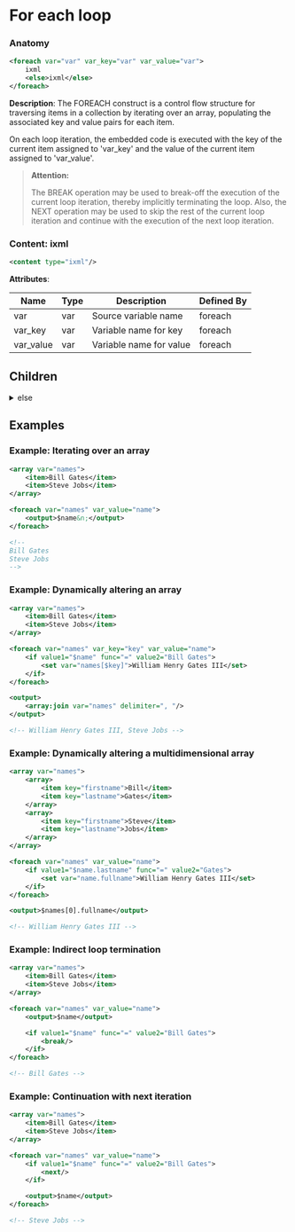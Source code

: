 # For each loop

### Anatomy

```xml
<foreach var="var" var_key="var" var_value="var">
    ixml
    <else>ixml</else>
</foreach>
```

 **Description**:
 The FOREACH construct is a control flow structure for traversing items in a collection by iterating over an array, populating the associated key and value pairs for each item.

On each loop iteration, the embedded code is executed with the key of the current item assigned to 'var_key' and the value of the current item assigned to 'var_value'.


> **Attention:**
>
> The BREAK operation may be used to break-off the execution of the current loop iteration, thereby implicitly terminating the loop. Also, the NEXT operation may be used to skip the rest of the current loop iteration and continue with the execution of the next loop iteration.

### Content: ixml

```xml
<content type="ixml"/>
```

**Attributes**:

| Name | Type | Description | Defined By |
| ---- | ---- | ----------- | ---------- |
| var | var | Source variable name | foreach |
| var_key | var | Variable name for key | foreach |
| var_value | var | Variable name for value | foreach |


## Children

<details>
<summary>else</summary>

### Anatomy of Elsewise execution
```xml
<else>ixml</else>
```

**Content: Code (ixml)**

```xml
<content type="ixml"/>
```

</details>

## Examples

### Example: Iterating over an array

```xml
<array var="names">
	<item>Bill Gates</item>
	<item>Steve Jobs</item>
</array>

<foreach var="names" var_value="name">
	<output>$name&n;</output>
</foreach>

<!--
Bill Gates
Steve Jobs
-->
```

### Example: Dynamically altering an array

```xml
<array var="names">
	<item>Bill Gates</item>
	<item>Steve Jobs</item>
</array>

<foreach var="names" var_key="key" var_value="name">
	<if value1="$name" func="=" value2="Bill Gates">
		<set var="names[$key]">William Henry Gates III</set>
	</if>
</foreach>

<output>
	<array:join var="names" delimiter=", "/>
</output>

<!-- William Henry Gates III, Steve Jobs -->
```

### Example: Dynamically altering a multidimensional array

```xml
<array var="names">
	<array>
		<item key="firstname">Bill</item>
		<item key="lastname">Gates</item>
	</array>
	<array>
		<item key="firstname">Steve</item>
		<item key="lastname">Jobs</item>
	</array>
</array>

<foreach var="names" var_value="name">
	<if value1="$name.lastname" func="=" value2="Gates">
		<set var="name.fullname">William Henry Gates III</set>
	</if>
</foreach>

<output>$names[0].fullname</output>

<!-- William Henry Gates III -->
```

### Example: Indirect loop termination

```xml
<array var="names">
	<item>Bill Gates</item>
	<item>Steve Jobs</item>
</array>

<foreach var="names" var_value="name">
	<output>$name</output>

	<if value1="$name" func="=" value2="Bill Gates">
		<break/>
	</if>
</foreach>

<!-- Bill Gates -->
```

### Example: Continuation with next iteration

```xml
<array var="names">
	<item>Bill Gates</item>
	<item>Steve Jobs</item>
</array>

<foreach var="names" var_value="name">
	<if value1="$name" func="=" value2="Bill Gates">
		<next/>
	</if>

	<output>$name</output>
</foreach>

<!-- Steve Jobs -->
```

